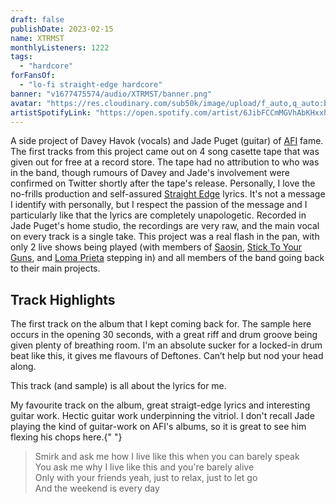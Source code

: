 ```yaml
---
draft: false
publishDate: 2023-02-15
name: XTRMST
monthlyListeners: 1222
tags:
  - "hardcore"
forFansOf:
  - "lo-fi straight-edge hardcore"
banner: "v1677475574/audio/XTRMST/banner.png"
avatar: "https://res.cloudinary.com/sub50k/image/upload/f_auto,q_auto:best/v1677139695/audio/XTRMST/avatar.jpg"
artistSpotifyLink: "https://open.spotify.com/artist/6JibFCCmMGVhAbKHxxhp9H?si=g6f3IjNXSHG7_BiLlXvcOA"
---
```



A side project of Davey Havok (vocals) and Jade Puget (guitar) of [AFI](https://open.spotify.com/artist/19I4tYiChJoxEO5EuviXpz?si=zIiu2Gn8Tca7JN1QJGtpig) fame.
The first tracks from this project came out on 4 song casette tape that was given out for free at a record store. The tape had no attribution to who was in the
band, though rumours of Davey and Jade's involvement were confirmed on Twitter shortly after the tape's release. Personally, I love the no-frills production and
self-assured [Straight Edge](https://en.wikipedia.org/wiki/Straight_edge) lyrics. It's not a message I identify with personally, but I respect the passion of
the message and I particularly like that the lyrics are completely unapologetic. Recorded in Jade Puget's home studio, the recordings are very raw, and the main
vocal on every track is a single take. This project was a real flash in the pan, with only 2 live shows being played (with members of
[Saosin](https://open.spotify.com/artist/1NUOfvAhA9AvsF1ISMkgHX?si=nileZQgnQWCs_Wijza5S7g),
[Stick To Your Guns](https://open.spotify.com/artist/2sqrupqcoipb7UzVKApEnJ?si=iDq7GXskRvKYOcrPMhKsQA), and
[Loma Prieta](https://open.spotify.com/artist/4ULLVhwYkyOqpVxe0Asbtt?si=jHHq_slqQVm-ozTE47Jjww) stepping in) and all members of the band going back to their main projects.

## Track Highlights

<AudioTitle
  client:only="react"
  durationInSeconds={31}
  cloudinaryPath="v1677997461/audio/XTRMST/sharper.m4a"
  trackName="Sharper"
  spotifyLink="https://open.spotify.com/track/671ryXc2aocs0cClXf9Sx2?si=e0e7681a95394d0f"
/>
The first track on the album that I kept coming back for. The sample here occurs
in the opening 30 seconds, with a great riff and drum groove being given plenty of
breathing room. I'm an absolute sucker for a locked-in drum beat like this, it gives
me flavours of Deftones. Can’t help but nod your head along.

<AudioTitle
  client:only="react"
  durationInSeconds={30}
  cloudinaryPath="v1677137350/audio/XTRMST/conformist.m4a"
  trackName="Conformist"
  spotifyLink="https://open.spotify.com/track/3yc6PWDeIbRN9VwjOCcWK7?si=536c1bd8a7c040ad"
/>
This track (and sample) is all about the lyrics for me.

<AudioTitle
  client:only="react"
  durationInSeconds={31}
  cloudinaryPath="v1677996900/audio/XTRMST/dirtyNails.m4a"
  trackName="Dirty Nails"
  spotifyLink="https://open.spotify.com/track/6y6LlqpZbjhs1cezQ7EfjK?si=030f7492aba14f99"
/>
My favourite track on the album, great straigt-edge lyrics and interesting guitar
work. Hectic guitar work underpinning the vitriol. I don't recall Jade playing the
kind of guitar-work on AFI's albums, so it is great to see him flexing his chops
here.{" "}

> Smirk and ask me how I live like this when you can barely speak  
> You ask me why I live like this and you're barely alive  
> Only with your friends yeah, just to relax, just to let go  
> And the weekend is every day
